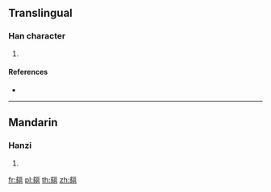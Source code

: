 {{character info/new}}
==Translingual==

===Han character===
{{Han char|rn=163|rad=邑|as=09|sn=12|four=22217|canj=NNVVU}}

# {{defn|Han|sort=邑09}}

====References====
* {{Han ref|kx=1274.060|dkj=39506|dj=1772.200|hdz=63782.110|uh=90FA|ud=37114|bh=EBD4|bd=60372}}

----

==Mandarin==

===Hanzi===
{{cmn-hanzi|pin=[[yōng]] ([[yong1]])|wg=yung<sup>1</sup>}}

# {{defn|lang=cmn|sort=邑09}}

[[fr:郺]]
[[pl:郺]]
[[th:郺]]
[[zh:郺]]